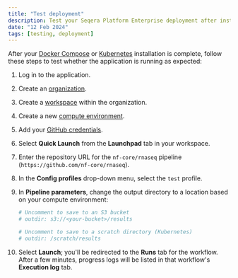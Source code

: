 ```yaml
---
title: "Test deployment"
description: Test your Seqera Platform Enterprise deployment after installation
date: "12 Feb 2024"
tags: [testing, deployment]
---
```


After your [Docker Compose](./docker-compose.mdx) or [Kubernetes](./kubernetes.mdx) installation is complete, follow these steps to test whether the application is running as expected:

1. Log in to the application.

2. Create an [organization](../orgs-and-teams/organizations.mdx).

3. Create a [workspace](../orgs-and-teams/workspace-management.mdx) within the organization.

4. Create a new [compute environment](../compute-envs/overview.mdx).

5. Add your [GitHub credentials](../git/overview.mdx).

6. Select **Quick Launch** from the **Launchpad** tab in your workspace.

7. Enter the repository URL for the `nf-core/rnaseq` pipeline (`https://github.com/nf-core/rnaseq`).

8. In the **Config profiles** drop-down menu, select the `test` profile.

9. In **Pipeline parameters**, change the output directory to a location based on your compute environment:

    ```yaml
    # Uncomment to save to an S3 bucket
    # outdir: s3://<your-bucket>/results

    # Uncomment to save to a scratch directory (Kubernetes)
    # outdir: /scratch/results
    ```

10. Select **Launch**; you'll be redirected to the **Runs** tab for the workflow. After a few minutes, progress logs will be listed in that workflow's **Execution log** tab.